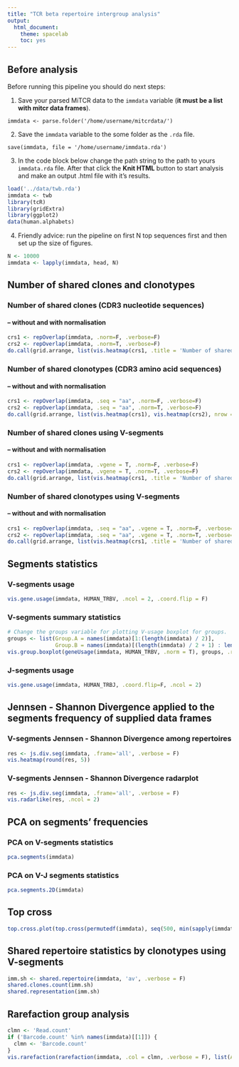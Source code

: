 ```yaml
---
title: "TCR beta repertoire intergroup analysis"
output:
  html_document:
    theme: spacelab
    toc: yes
---
```



## Before analysis

Before running this pipeline you should do next steps:

1. Save your parsed MiTCR data to the `immdata` variable (**it must be a list with mitcr data frames**).
```
immdata <- parse.folder('/home/username/mitcrdata/')
```

2. Save the `immdata` variable to the some folder as the `.rda` file.
```
save(immdata, file = '/home/username/immdata.rda')
```

3. In the code block below change the path string to the path to yours `immdata.rda` file. After that click the **Knit HTML** button to start analysis and make an output .html file with it's results.
```r
load('../data/twb.rda')
immdata <- twb
library(tcR)
library(gridExtra)
library(ggplot2)
data(human.alphabets)
```


4. Friendly advice: run the pipeline on first N top sequences first and then set up the size of figures.
```r
N <- 10000
immdata <- lapply(immdata, head, N)
```




## Number of shared clones and clonotypes

### Number of shared clones (CDR3 nucleotide sequences)

#### -- without and with normalisation

```r
crs1 <- repOverlap(immdata, .norm=F, .verbose=F)
crs2 <- repOverlap(immdata, .norm=T, .verbose=F)
do.call(grid.arrange, list(vis.heatmap(crs1, .title = 'Number of shared clones', .legend = 'Shared clones'), vis.heatmap(crs2, .title = 'Number of shared clones', .legend = 'Shared clones'), nrow = 1))
```

### Number of shared clonotypes (CDR3 amino acid sequences)

#### -- without and with normalisation

```r
crs1 <- repOverlap(immdata, .seq = "aa", .norm=F, .verbose=F)
crs2 <- repOverlap(immdata, .seq = "aa", .norm=T, .verbose=F)
do.call(grid.arrange, list(vis.heatmap(crs1), vis.heatmap(crs2), nrow = 1))
```

### Number of shared clones using V-segments

#### -- without and with normalisation

```r
crs1 <- repOverlap(immdata, .vgene = T, .norm=F, .verbose=F)
crs2 <- repOverlap(immdata, .vgene = T, .norm=T, .verbose=F)
do.call(grid.arrange, list(vis.heatmap(crs1, .title = 'Number of shared clones + V', .legend = 'Shared clones'), vis.heatmap(crs2, .title = 'Number of shared clones + V'), nrow = 1))
```

### Number of shared clonotypes using V-segments

#### -- without and with normalisation

```r
crs1 <- repOverlap(immdata, .seq = "aa", .vgene = T, .norm=F, .verbose=F)
crs2 <- repOverlap(immdata, .seq = "aa", .vgene = T, .norm=T, .verbose=F)
do.call(grid.arrange, list(vis.heatmap(crs1, .title = 'Number of shared clonotypes + V'), vis.heatmap(crs2, .title = 'Number of shared clonotypes + V'), nrow = 1))
```




## Segments statistics

### V-segments usage

```r
vis.gene.usage(immdata, HUMAN_TRBV, .ncol = 2, .coord.flip = F)
```

### V-segments summary statistics

```r
# Change the groups variable for plotting V-usage boxplot for groups.
groups <- list(Group.A = names(immdata)[1:(length(immdata) / 2)],
               Group.B = names(immdata)[(length(immdata) / 2 + 1) : length(immdata)])
vis.group.boxplot(geneUsage(immdata, HUMAN_TRBV, .norm = T), groups, .rotate.x = T)
```

### J-segments usage

```r
vis.gene.usage(immdata, HUMAN_TRBJ, .coord.flip=F, .ncol = 2)
```




## Jennsen - Shannon Divergence applied to the segments frequency of supplied data frames

### V-segments Jennsen - Shannon Divergence among repertoires

```r
res <- js.div.seg(immdata, .frame='all', .verbose = F)
vis.heatmap(round(res, 5))
```

### V-segments Jennsen - Shannon Divergence radarplot

```r
res <- js.div.seg(immdata, .frame='all', .verbose = F)
vis.radarlike(res, .ncol = 2)
```




## PCA on segments' frequencies

### PCA on V-segments statistics

```r
pca.segments(immdata)
```

### PCA on V-J segments statistics

```r
pca.segments.2D(immdata)
```




## Top cross


```r
top.cross.plot(top.cross(permutedf(immdata), seq(500, min(sapply(immdata, nrow)), 500), .verbose = F))
```




## Shared repertoire statistics by clonotypes using V-segments

```r
imm.sh <- shared.repertoire(immdata, 'av', .verbose = F)
shared.clones.count(imm.sh)
shared.representation(imm.sh)
```





## Rarefaction group analysis

```r
clmn <- 'Read.count'
if ('Barcode.count' %in% names(immdata)[[1]]) {
  clmn <- 'Barcode.count'
}
vis.rarefaction(rarefaction(immdata, .col = clmn, .verbose = F), list(A = c("Subj.A", "Subj.B"), B = c("Subj.C", "Subj.D")), .log = T)
```